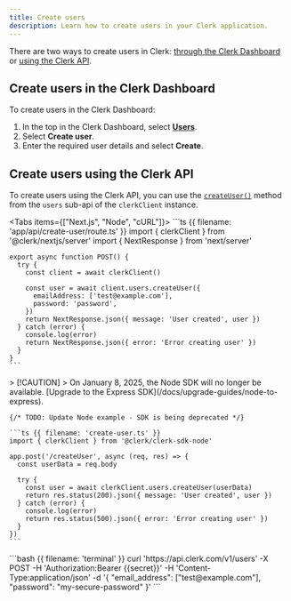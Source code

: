 ```yaml
---
title: Create users
description: Learn how to create users in your Clerk application.
---
```


There are two ways to create users in Clerk: [through the Clerk Dashboard](#create-users-in-the-clerk-dashboard) or [using the Clerk API](#create-users-using-the-clerk-api).

## Create users in the Clerk Dashboard

To create users in the Clerk Dashboard:

1. In the top in the Clerk Dashboard, select [**Users**](https://dashboard.clerk.com/last-active?path=users).
1. Select **Create user**.
1. Enter the required user details and select **Create**.

## Create users using the Clerk API

To create users using the Clerk API, you can use the [`createUser()`](/docs/references/backend/user/create-user) method from the `users` sub-api of the `clerkClient` instance.

<Tabs items={["Next.js", "Node", "cURL"]}>
  <Tab>
    ```ts {{ filename: 'app/api/create-user/route.ts' }}
    import { clerkClient } from '@clerk/nextjs/server'
    import { NextResponse } from 'next/server'

    export async function POST() {
      try {
        const client = await clerkClient()

        const user = await client.users.createUser({
          emailAddress: ['test@example.com'],
          password: 'password',
        })
        return NextResponse.json({ message: 'User created', user })
      } catch (error) {
        console.log(error)
        return NextResponse.json({ error: 'Error creating user' })
      }
    }
    ```
  </Tab>

  <Tab>
    > [!CAUTION]
    > On January 8, 2025, the Node SDK will no longer be available. [Upgrade to the Express SDK](/docs/upgrade-guides/node-to-express).

    {/* TODO: Update Node example - SDK is being deprecated */}

    ```ts {{ filename: 'create-user.ts' }}
    import { clerkClient } from '@clerk/clerk-sdk-node'

    app.post('/createUser', async (req, res) => {
      const userData = req.body

      try {
        const user = await clerkClient.users.createUser(userData)
        return res.status(200).json({ message: 'User created', user })
      } catch (error) {
        console.log(error)
        return res.status(500).json({ error: 'Error creating user' })
      }
    })
    ```
  </Tab>

  <Tab>
    ```bash {{ filename: 'terminal' }}
    curl 'https://api.clerk.com/v1/users' -X POST -H 'Authorization:Bearer {{secret}}' -H 'Content-Type:application/json' -d '{
      "email_address": ["test@example.com"],
      "password": "my-secure-password"
    }'
    ```
  </Tab>
</Tabs>
